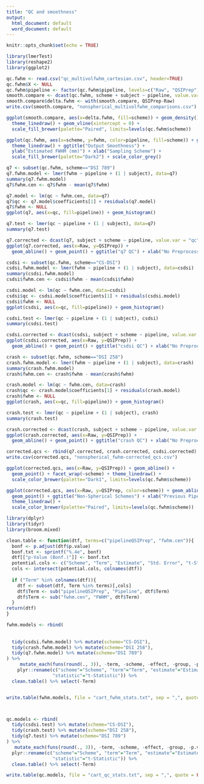 ```yaml
---
title: "QC and smoothness"
output:
  html_document: default
  word_document: default
---
```


```r
knitr::opts_chunk$set(echo = TRUE)
```

```r
library(lmerTest)
library(reshape2)
library(ggplot2)

qc.fwhm <- read.csv("qc_multivolfwhm_cartesian.csv", header=TRUE)
qc.fwhm$X <- NULL
qc.fwhm$pipeline <- factor(qc.fwhm$pipeline, levels=c("Raw", "QSIPrep"))
smooth.compare <- dcast(qc.fwhm, scheme + subject ~ pipeline, value.var = "fwhm") 
smooth.compare$delta.fwhm <- with(smooth.compare, QSIPrep-Raw)
write.csv(smooth.compare, "nonspherical_multivolfwhm_comparisons.csv")
```


```r
ggplot(smooth.compare, aes(x=delta.fwhm, fill=scheme)) + geom_density() + facet_wrap(~scheme) + 
  theme_linedraw() + geom_vline(xintercept = 0) +
  scale_fill_brewer(palette="Paired", limits=levels(qc.fwhm$scheme)) 

```



```r

ggplot(qc.fwhm, aes(x=scheme, y=fwhm, color=pipeline, fill=scheme)) + geom_boxplot() +
  theme_linedraw() + ggtitle("Output Smoothness") +
  ylab("Estimated FWHM (mm)") + xlab("Sampling Scheme") + 
  scale_fill_brewer(palette="Dark2") + scale_color_grey()

```


```r
q7 <- subset(qc.fwhm, scheme=="DSI 789")
q7.fwhm.model <- lmer(fwhm ~ pipeline + (1 | subject), data=q7)
summary(q7.fwhm.model)
q7$fwhm.cen <- q7$fwhm - mean(q7$fwhm)

q7.model <- lm(qc ~ fwhm.cen, data=q7)
q7$qc <- q7.model$coefficients[1] + residuals(q7.model)
q7$fwhm <- NULL
ggplot(q7, aes(x=qc, fill=pipeline)) + geom_histogram()

q7.test <- lmer(qc ~ pipeline + (1 | subject), data=q7)
summary(q7.test)

q7.corrected <- dcast(q7, subject + scheme ~ pipeline, value.var = "qc")
ggplot(q7.corrected, aes(x=Raw, y=QSIPrep)) + 
  geom_abline() + geom_point() + ggtitle("q7 QC") + xlab("No Preprocessing")
```

```r
csdsi <- subset(qc.fwhm, scheme=="CS-DSI")
csdsi.fwhm.model <- lmer(fwhm ~ pipeline + (1 | subject), data=csdsi)
summary(csdsi.fwhm.model)
csdsi$fwhm.cen <- csdsi$fwhm - mean(csdsi$fwhm)

csdsi.model <- lm(qc ~ fwhm.cen, data=csdsi)
csdsi$qc <- csdsi.model$coefficients[1] + residuals(csdsi.model)
csdsi$fwhm <- NULL
ggplot(csdsi, aes(x=qc, fill=pipeline)) + geom_histogram()

csdsi.test <- lmer(qc ~ pipeline + (1 | subject), csdsi)
summary(csdsi.test)

csdsi.corrected <- dcast(csdsi, subject + scheme ~ pipeline, value.var = "qc")
ggplot(csdsi.corrected, aes(x=Raw, y=QSIPrep)) + 
  geom_abline() + geom_point() + ggtitle("csdsi QC") + xlab("No Preprocessing")
```

```r
crash <- subset(qc.fwhm, scheme=="DSI 258")
crash.fwhm.model <- lmer(fwhm ~ pipeline + (1 | subject), data=crash)
summary(crash.fwhm.model)
crash$fwhm.cen <- crash$fwhm - mean(crash$fwhm)

crash.model <- lm(qc ~ fwhm.cen, data=crash)
crash$qc <- crash.model$coefficients[1] + residuals(crash.model)
crash$fwhm <- NULL
ggplot(crash, aes(x=qc, fill=pipeline)) + geom_histogram()

crash.test <- lmer(qc ~ pipeline + (1 | subject), crash)
summary(crash.test)

crash.corrected <- dcast(crash, subject + scheme ~ pipeline, value.var = "qc")
ggplot(crash.corrected, aes(x=Raw, y=QSIPrep)) + 
  geom_abline() + geom_point() + ggtitle("crash QC") + xlab("No Preprocessing")
```

```r

corrected.qcs <- rbind(q7.corrected, crash.corrected, csdsi.corrected)
write.csv(corrected.qcs, "nonspherical_fwhm-corrected_qcs.csv")

ggplot(corrected.qcs, aes(x=Raw, y=QSIPrep)) + geom_abline() +
  geom_point() + facet_wrap(~scheme) + theme_linedraw() + 
  scale_color_brewer(palette="Dark1", limits=levels(qc.fwhm$scheme))

```

```r

ggplot(corrected.qcs, aes(x=Raw, y=QSIPrep, color=scheme)) + geom_abline() +
  geom_point() + ggtitle("Non-Spherical Schemes") + xlab("Previous Pipeline") + 
  theme_linedraw() + 
  scale_color_brewer(palette="Paired", limits=levels(qc.fwhm$scheme))

```




```r
library(dplyr)
library(tidyr)
library(broom.mixed)

clean.table <- function(dtf, terms=c("pipelineQSIPrep", "fwhm.cen")){
  bonf <- p.adjust(dtf$p.value)
  bonf.txt <- sprintf("%.4e", bonf)
  dtf[["p-Value (Bonf.)"]] <- bonf.txt
  potential.cols <- c("Scheme", "Term", "Estimate", "Std. Error", "t-Statistic", "p-Value (Bonf.)")
  cols <- intersect(potential.cols, colnames(dtf))
  
  if ("Term" %in% colnames(dtf)){
    dtf <- subset(dtf, Term %in% terms)[,cols]
    dtf$Term <- sub("pipelineQSIPrep", "Pipeline", dtf$Term)
    dtf$Term <- sub("fwhm.cen", "FWHM", dtf$Term)
  }
return(dtf)
}

fwhm.models <- rbind(
  
  
  tidy(csdsi.fwhm.model) %>% mutate(scheme="CS-DSI"),
  tidy(crash.fwhm.model) %>% mutate(scheme="DSI 258"),
  tidy(q7.fwhm.model) %>% mutate(scheme="DSI 789")
) %>%
     mutate_each(funs(round(., 3)), -term, -scheme, -effect, -group, -p.value) %>%
    plyr::rename(c("scheme"="Scheme", "term"="Term", "estimate"="Estimate", "std.error"="Std. Error",
                 "statistic"="t-Statistic")) %>%
  clean.table() %>% select(-Term)


write.table(fwhm.models, file = "cart_fwhm_stats.txt", sep = ",", quote = FALSE, row.names = F)



qc.models <- rbind(
  tidy(csdsi.test) %>% mutate(scheme="CS-DSI"),
  tidy(crash.test) %>% mutate(scheme="DSI 258"),
  tidy(q7.test) %>% mutate(scheme="DSI 789")
) %>%
   mutate_each(funs(round(., 3)), -term, -scheme, -effect, -group, -p.value) %>%
  plyr::rename(c("scheme"="Scheme", "term"="Term", "estimate"="Estimate", "std.error"="Std. Error",
                 "statistic"="t-Statistic")) %>%
  clean.table() %>% select(-Term)

write.table(qc.models, file = "cart_qc_stats.txt", sep = ",", quote = FALSE, row.names = F)

```
